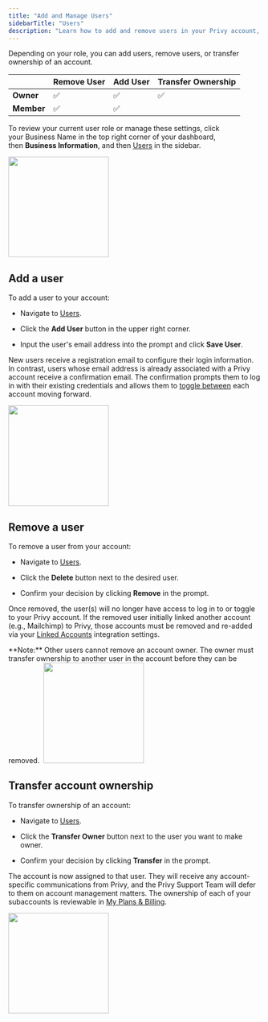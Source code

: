```yaml
---
title: "Add and Manage Users"
sidebarTitle: "Users"
description: "Learn how to add and remove users in your Privy account, as well as how to manage which user owns your account."
---
```


Depending on your role, you can add users, remove users, or transfer ownership of an account. 

|            | Remove User | Add User | Transfer Ownership |
| ---------- | ----------- | -------- | ------------------ |
| **Owner**  | ✅           | ✅        | ✅                  |
| **Member** | ✅           | ✅        |                    |

To review your current user role or manage these settings, click your Business Name in the top right corner of your dashboard, then **Business Information**, and then [Users](https://dashboard.privy.com/settings/users) in the sidebar.  

<img height="200" src="/images/business-settings/review-users.png" />

## Add a user

To add a user to your account:

* Navigate to [Users](https://dashboard.privy.com/settings/users). 

* Click the **Add User** button in the upper right corner. 

* Input the user's email address into the prompt and click **Save User**.&#x20;

New users receive a registration email to configure their login information. In contrast, users whose email address is already associated with a Privy account receive a confirmation email. The confirmation prompts them to log in with their existing credentials and allows them to [toggle between](https://privy.mintlify.app/docs/learn/account-settings-and-billing/account-settings/subaccounts#switch-between-account-dashboards) each account moving forward.

<img height="200" src="/images/account-settings/add-user.png" />

## Remove a user

To remove a user from your account:

* Navigate to [Users](https://dashboard.privy.com/settings/users). 

* Click the **Delete** button next to the desired user.

* Confirm your decision by clicking **Remove** in the prompt.&#x20;

Once removed, the user(s) will no longer have access to log in to or toggle to your Privy account. If the removed user initially linked another account (e.g., Mailchimp) to Privy, those accounts must be removed and re-added via your [Linked Accounts](https://dashboard.privy.com/settings/accounts) integration settings.

<Warning>
  **Note:** Other users cannot remove an account owner. The owner must transfer ownership to another user in the account before they can be removed. 
</Warning>

<img height="200" src="/images/business-settings/remove-user.png" />

## Transfer account ownership

To transfer ownership of an account:

* Navigate to [Users](https://dashboard.privy.com/settings/users). 

* Click the **Transfer Owner** button next to the user you want to make owner.

* Confirm your decision by clicking **Transfer** in the prompt.&#x20;

The account is now assigned to that user. They will receive any account-specific communications from Privy, and the Privy Support Team will defer to them on account management matters. The ownership of each of your subaccounts is reviewable in [My Plans & Billing](https://dashboard.privy.com/settings/billing).

<img height="200" src="/images/account-settings/transfer-owner.png" />
